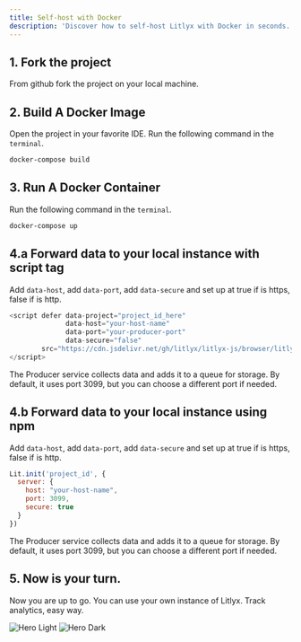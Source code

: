 ```yaml
---
title: Self-host with Docker
description: 'Discover how to self-host Litlyx with Docker in seconds.'
---
```


## 1. Fork the project

From github fork the project on your local machine.


## 2. Build A Docker Image

Open the project in your favorite IDE. Run the following command in the `terminal`.

```bash docker
docker-compose build
```

## 3. Run A Docker Container

Run the following command in the `terminal`.

```bash docker
docker-compose up
```

## 4.a Forward data to your local instance with script tag

Add `data-host`, add `data-port`, add `data-secure` and set up at true if is https, false if is http.

```javascript
<script defer data-project="project_id_here" 
              data-host="your-host-name" 
              data-port="your-producer-port" 
              data-secure="false"
        src="https://cdn.jsdelivr.net/gh/litlyx/litlyx-js/browser/litlyx.js">
</script>
```
<Note>The Producer service collects data and adds it to a queue for storage. By default, it uses port 3099, but you can choose a different port if needed.</Note>

## 4.b Forward data to your local instance using npm

Add `data-host`, add `data-port`, add `data-secure` and set up at true if is https, false if is http.

```javascript
Lit.init('project_id', {
  server: {
    host: "your-host-name",
    port: 3099,
    secure: true
  }
})
```

<Note>The Producer service collects data and adds it to a queue for storage. By default, it uses port 3099, but you can choose a different port if needed.</Note>

## 5. Now is your turn.

Now you are up to go. You can use your own instance of Litlyx. Track analytics, easy way.

<img
  className="block dark:hidden"
  src="/images/easy-dashboard.svg"
  alt="Hero Light"
/>
<img
  className="hidden dark:block"
  src="/images/easy-dashboard.svg"
  alt="Hero Dark"
/>
